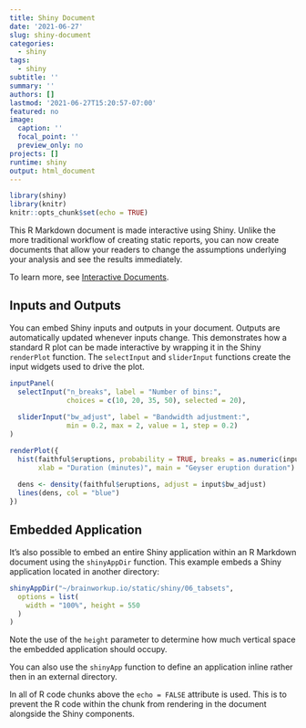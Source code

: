 ```yaml
---
title: Shiny Document
date: '2021-06-27'
slug: shiny-document
categories:
  - shiny
tags:
  - shiny
subtitle: ''
summary: ''
authors: []
lastmod: '2021-06-27T15:20:57-07:00'
featured: no
image:
  caption: ''
  focal_point: ''
  preview_only: no
projects: []
runtime: shiny
output: html_document
---
```


```r
library(shiny)
library(knitr)
knitr::opts_chunk$set(echo = TRUE)
```

This R Markdown document is made interactive using Shiny.
Unlike the more traditional workflow of creating static reports, you can now create documents that allow your readers to change the assumptions underlying your analysis and see the results immediately.

To learn more, see [Interactive Documents](http://rmarkdown.rstudio.com/authoring_shiny.html).

## Inputs and Outputs

You can embed Shiny inputs and outputs in your document.
Outputs are automatically updated whenever inputs change.
This demonstrates how a standard R plot can be made interactive by wrapping it in the Shiny `renderPlot` function.
The `selectInput` and `sliderInput` functions create the input widgets used to drive the plot.

```r
inputPanel(
  selectInput("n_breaks", label = "Number of bins:",
              choices = c(10, 20, 35, 50), selected = 20),
  
  sliderInput("bw_adjust", label = "Bandwidth adjustment:",
              min = 0.2, max = 2, value = 1, step = 0.2)
)

renderPlot({
  hist(faithful$eruptions, probability = TRUE, breaks = as.numeric(input$n_breaks),
       xlab = "Duration (minutes)", main = "Geyser eruption duration")
  
  dens <- density(faithful$eruptions, adjust = input$bw_adjust)
  lines(dens, col = "blue")
})
```

## Embedded Application

It's also possible to embed an entire Shiny application within an R Markdown document using the `shinyAppDir` function.
This example embeds a Shiny application located in another directory:

```r
shinyAppDir("~/brainworkup.io/static/shiny/06_tabsets",
  options = list(
    width = "100%", height = 550
  )
)
```

Note the use of the `height` parameter to determine how much vertical space the embedded application should occupy.

You can also use the `shinyApp` function to define an application inline rather then in an external directory.

In all of R code chunks above the `echo = FALSE` attribute is used.
This is to prevent the R code within the chunk from rendering in the document alongside the Shiny components.
